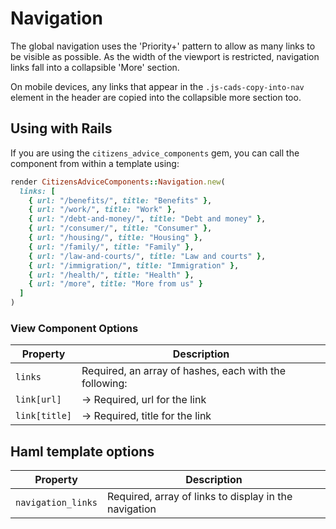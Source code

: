 
# Navigation

<Canvas>
  <Story id="components-navigation--default" />
</Canvas>

The global navigation uses the 'Priority+' pattern to allow as many links to be visible as possible.
As the width of the viewport is restricted, navigation links fall into a collapsible 'More' section.

On mobile devices, any links that appear in the `.js-cads-copy-into-nav` element in the header are copied into the collapsible more section too.

## Using with Rails

If you are using the `citizens_advice_components` gem, you can call the component from within a template using:

```rb
render CitizensAdviceComponents::Navigation.new(
  links: [
    { url: "/benefits/", title: "Benefits" },
    { url: "/work/", title: "Work" },
    { url: "/debt-and-money/", title: "Debt and money" },
    { url: "/consumer/", title: "Consumer" },
    { url: "/housing/", title: "Housing" },
    { url: "/family/", title: "Family" },
    { url: "/law-and-courts/", title: "Law and courts" },
    { url: "/immigration/", title: "Immigration" },
    { url: "/health/", title: "Health" },
    { url: "/more", title: "More from us" }
  ]
)
```

### View Component Options

| Property      | Description                                            |
| ------------- | ------------------------------------------------------ |
| `links`       | Required, an array of hashes, each with the following: |
| `link[url]`   | &rarr; Required, url for the link                      |
| `link[title]` | &rarr; Required, title for the link                    |

## Haml template options

| Property           | Description                                           |
| ------------------ | ----------------------------------------------------- |
| `navigation_links` | Required, array of links to display in the navigation |
